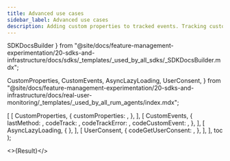 ```yaml
---
title: Advanced use cases
sidebar_label: Advanced use cases
description: Adding custom properties to tracked events. Tracking custom events. Async loading. Supporting user consent.
---
```


  SDKDocsBuilder
} from "@site/docs/feature-management-experimentation/20-sdks-and-infrastructure/docs/sdks/_templates/_used_by_all_sdks/_SDKDocsBuilder.mdx";

  CustomProperties,
  CustomEvents,
  AsyncLazyLoading,
  UserConsent,
} from "@site/docs/feature-management-experimentation/20-sdks-and-infrastructure/docs/real-user-monitoring/_templates/_used_by_all_rum_agents/index.mdx";





  [
    [ 
      CustomProperties, 
      { 
        customProperties: <Properties />,
       }, 
    ],
    [ 
      CustomEvents, 
      {
        lastMethod:      <LastMethod />,
        codeTrack:       <Track />,
        codeTrackError:  <TrackError />,
        codeCustomEvent: <CustomEvent />,
      },
    ],
    [ 
      AsyncLazyLoading, 
      {
      },
    ],
    [
      UserConsent,
      {
        codeGetUserConsent: <GetUserConsent />,
      },
    ],
  ],
  toc
);

<>{Result}</>